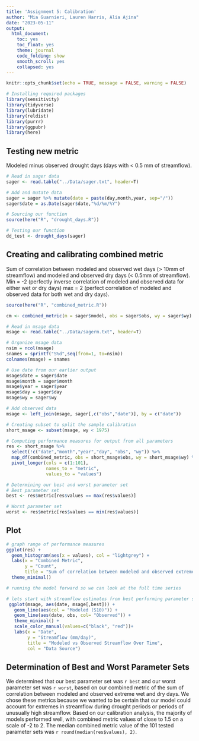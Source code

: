 ```yaml
---
title: 'Assignment 5: Calibration'
author: "Mia Guarnieri, Lauren Harris, Alia Ajina"
date: "2023-05-11"
output:
  html_document:
    toc: yes
    toc_float: yes
    theme: journal
    code_folding: show
    smooth_scroll: yes
    collapsed: yes
---
```


```r
knitr::opts_chunk$set(echo = TRUE, message = FALSE, warning = FALSE)

# Installing required packages
library(sensitivity)
library(tidyverse)
library(lubridate)
library(reldist)
library(purrr)
library(ggpubr)
library(here)
```

## Testing new metric 

Modeled minus observed drought days (days with < 0.5 mm of streamflow).

```r
# Read in sager data
sager <- read.table("../Data/sager.txt", header=T)

# Add and mutate data
sager = sager %>% mutate(date = paste(day,month,year, sep="/"))
sager$date = as.Date(sager$date,"%d/%m/%Y")

# Sourcing our function
source(here("R", "drought_days.R"))

# Testing our function
dd_test <- drought_days(sager)
```

## Creating and calibrating combined metric

Sum of correlation between modeled and observed wet days (> 10mm of streamflow) and modeled and observed dry days (< 0.5mm of streamflow). Min = -2 (perfectly inverse correlation of modeled and observed data for either wet or dry days) max = 2 (perfect correlation of modeled and observed data for both wet and dry days).

```r

source(here("R", "combined_metric.R"))

cm <- combined_metric(m = sager$model, obs = sager$obs, wy = sager$wy)

# Read in msage data
msage <- read.table("../Data/sagerm.txt", header=T)

# Organize msage data
nsim = ncol(msage)
snames = sprintf("S%d",seq(from=1, to=nsim))
colnames(msage) = snames

# Use date from our earlier output
msage$date = sager$date
msage$month = sager$month
msage$year = sager$year
msage$day = sager$day
msage$wy = sager$wy

# Add observed data
msage <- left_join(msage, sager[,c("obs","date")], by = c("date"))

# Creating subset to split the sample calibration
short_msage <- subset(msage, wy < 1975)

# Computing performance measures for output from all parameters
res <- short_msage %>% 
  select(!c("date","month","year","day", "obs", "wy")) %>%
  map_df(combined_metric, obs = short_msage$obs, wy = short_msage$wy) %>% 
  pivot_longer(cols = c(1:101),
               names_to = "metric",
               values_to = "values")

# Determining our best and worst parameter set
# Best parameter set
best <- res$metric[res$values == max(res$values)]

# Worst parameter set
worst <- res$metric[res$values == min(res$values)]
```

## Plot

```r
# graph range of performance measures
ggplot(res) +
  geom_histogram(aes(x = values), col = "lightgrey") +
  labs(x = "Combined Metric",
       y = "Count",
       title = "Sum of correlation between modeled and observed extreme wet and dry days") +
  theme_minimal()

# running the model forward so we can look at the full time series

# lets start with streamflow estimates from best performing parameter set
 ggplot(msage, aes(date, msage[,best])) + 
   geom_line(aes(col = "Modeled (S10)")) +
   geom_line(aes(date, obs, col= "Observed")) +
   theme_minimal() +
   scale_color_manual(values=c("black", "red"))+
   labs(x = "Date",
        y = "Streamflow (mm/day)",
        title = "Modeled vs Observed Streamflow Over Time",
        col = "Data Source")
```


## Determination of Best and Worst Parameter Sets

We determined that our best parameter set was `r best` and our worst parameter set was `r worst`, based on our combined metric of the sum of correlation between modeled and observed extreme wet and dry days. We chose these metrics because we wanted to be certain that our model could account for extremes in streamflow during drought periods or periods of unusually high streamflow. Based on our calibration analysis, the majority of models performed well, with combined metric values of close to 1.5 on a scale of -2 to 2. The median combined metric value of the 101 tested parameter sets was `r round(median(res$values), 2)`.
